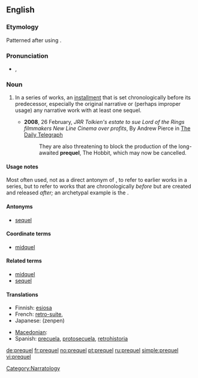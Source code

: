 ==English==

===Etymology===
Patterned after {{term|sequel||lang=en}} using {{term|pre-||before|lang=en}}.

===Pronunciation===
* {{IPA|/ˈpɹiːkwəl/}}, {{SAMPA|/"pri:kw@l/}}

===Noun===
{{en-noun}}

# {{narratology}} In a series of works, an [[installment]] that is set chronologically before its predecessor, especially the original narrative or (perhaps improper usage) any narrative work with at least one sequel.
#* '''2008''', 26 February, ''JRR Tolkien's estate to sue Lord of the Rings filmmakers New Line Cinema over profits'', By Andrew Pierce in [[w:The Daily Telegraph|The Daily Telegraph]]
#*: They are also threatening to block the production of the long-awaited '''prequel''', The Hobbit, which may now be cancelled.

====Usage notes====
Most often used, not as a direct antonym of {{term|sequel}}, to refer to earlier works in a series, but to refer to works that are chronologically ''before'' but are created and released ''after;'' an archetypal example is the {{w|Star Wars prequel trilogy|''Star Wars'' prequel trilogy}}.

====Antonyms====
* [[sequel]]

====Coordinate terms====
* [[midquel]]

====Related terms====
* [[midquel]]
* [[sequel]]

====Translations====
{{trans-top|in a series of works, an installment that is set chronologically before its predecessor}}
* Finnish: [[esiosa]]
* French: [[retro-suite]], {{t-|fr|préquelle|f}}
* Japanese: {{Jpan|[[前編]]}} (zenpen)
{{trans-mid}}
* [[Macedonian]]: {{t|mk|ретропродолжение|n|tr=retroprodolžénie}}
* Spanish: [[precuela]], [[protosecuela]], [[retrohistoria]]
{{trans-bottom}}

[[Category:Narratology]]

[[de:prequel]]
[[fr:prequel]]
[[no:prequel]]
[[pt:prequel]]
[[ru:prequel]]
[[simple:prequel]]
[[vi:prequel]]